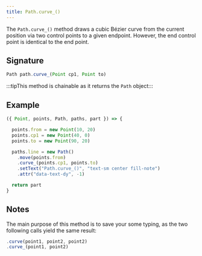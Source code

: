 ```yaml
---
title: Path.curve_()
---
```


The `Path.curve_()` method draws a cubic Bézier curve from the current position
via two control points to a given endpoint.  However, the end control point is
identical to the end point.

## Signature

```js
Path path.curve_(Point cp1, Point to)
```

:::tipThis method is chainable as it returns the `Path` object:::

## Example


<Example caption="Example of the Path.curve\_() method">

```js
({ Point, points, Path, paths, part }) => {

  points.from = new Point(10, 20)
  points.cp1 = new Point(40, 0)
  points.to = new Point(90, 20)

  paths.line = new Path()
    .move(points.from)
    .curve_(points.cp1, points.to)
    .setText("Path.curve_()", "text-sm center fill-note")
    .attr("data-text-dy", -1)

  return part
}
```
</Example>

## Notes

The main purpose of this method is to save your some typing,
as the two following calls yield the same result:

```js
.curve(point1, point2, point2)
.curve_(point1, point2)
```
